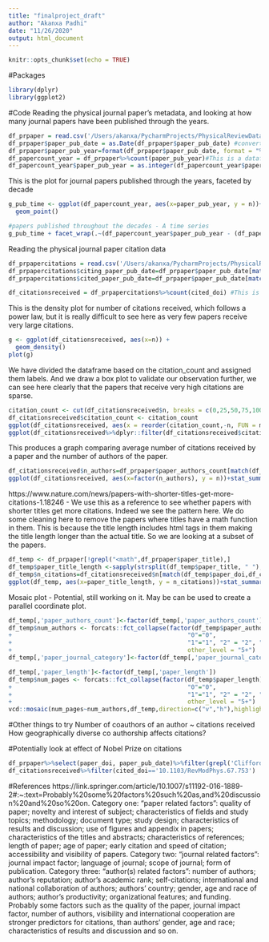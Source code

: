 ```yaml
---
title: "finalproject_draft"
author: "Akanxa Padhi"
date: "11/26/2020"
output: html_document
---
```


```r
knitr::opts_chunk$set(echo = TRUE)
```
  
#Packages
```r
library(dplyr)
library(ggplot2)
```

#Code 
Reading the physical journal paper's metadata, and looking at how many journal papers have been published through the years.
```r
df_prpaper = read.csv('/Users/akanxa/PycharmProjects/PhysicalReviewData/phpaper_metadata_latest.csv')
df_prpaper$paper_pub_date = as.Date(df_prpaper$paper_pub_date) #convert paper_pub_date to Date
df_prpaper$paper_pub_year=format(df_prpaper$paper_pub_date, format = "%Y") #Get the year from the paper_pub_date
df_papercount_year = df_prpaper%>%count(paper_pub_year)#This is a dataframe that gives the count of published papers each year
df_papercount_year$paper_pub_year = as.integer(df_papercount_year$paper_pub_year) # converting year to integer

```
  
This is the plot for journal papers published through the years, faceted by decade
```r
g_pub_time <- ggplot(df_papercount_year, aes(x=paper_pub_year, y = n))+
  geom_point()

#papers published throughout the decades - A time series
g_pub_time + facet_wrap(.~(df_papercount_year$paper_pub_year - (df_papercount_year$paper_pub_year %% 10)), scales = 'free', ncol=3, nrow = 6)
```
  
Reading the physical journal paper citation data
```r
df_prpapercitations = read.csv('/Users/akanxa/PycharmProjects/PhysicalReviewData/aps-dataset-citations-2019.csv')
df_prpapercitations$citing_paper_pub_date=df_prpaper$paper_pub_date[match(df_prpapercitations$citing_doi,df_prpaper$paper_doi)]
df_prpapercitations$cited_paper_pub_date=df_prpaper$paper_pub_date[match(df_prpapercitations$cited_doi,df_prpaper$paper_doi)]

df_citationsreceived = df_prpapercitations%>%count(cited_doi) #This is a dataframe that shows the number of citations received by each journal paper

```
  
This is the density plot for number of citations received, which follows a power law, but it is really difficult to see here as very few papers receive very large citations.
```r
g <- ggplot(df_citationsreceived, aes(x=n)) +
  geom_density()
plot(g)
```
We have divided the dataframe based on the citation_count and assigned them labels.
And we draw a box plot to validate our observation further, we can see here clearly that the papers that receive very high citations are sparse.
  
```r
citation_count <- cut(df_citationsreceived$n, breaks = c(0,25,50,75,100,500,max(df_citationsreceived$n)), labels = c('<25 citations', '25-50 citations','50-75 citations','75-100 citations','100-500 citations','more than 500 citations'))
df_citationsreceived$citation_count <- citation_count
ggplot(df_citationsreceived, aes(x = reorder(citation_count,-n, FUN = median),y=n))+geom_boxplot(aes(fill=citation_count))
ggplot(df_citationsreceived%>%dplyr::filter(df_citationsreceived$citation_count!='more than 500 citations'), aes(x = reorder(citation_count,-n, FUN = median),y=n))+geom_boxplot(aes(fill=citation_count))
```
  
This produces a graph comparing average number of citations received by a paper and the number of authors of the paper.
```r
df_citationsreceived$n_authors=df_prpaper$paper_authors_count[match(df_citationsreceived$cited_doi,df_prpaper$paper_doi)]
ggplot(df_citationsreceived, aes(x=factor(n_authors), y = n))+stat_summary(fun.y = "mean", geom="point")+theme_light()
```



https://www.nature.com/news/papers-with-shorter-titles-get-more-citations-1.18246 - We use this as a reference to see whether papers with shorter titles get more citations. Indeed we see the pattern here.
We do some cleaning here to remove the papers where titles have a math function in them. This is because the title length includes html tags in them making the title length longer than the actual title. So we are looking at a subset of the papers.
```r
df_temp <- df_prpaper[!grepl("<math",df_prpaper$paper_title),]
df_temp$paper_title_length <-sapply(strsplit(df_temp$paper_title, " "), length)
df_temp$n_citations=df_citationsreceived$n[match(df_temp$paper_doi,df_citationsreceived$cited_doi)]
ggplot(df_temp, aes(x=paper_title_length, y = n_citations))+stat_summary(fun.y = "mean", geom="point")+theme_light()
```
  
Mosaic plot - Potential, still working on it.
May be can be used to create a parallel coordinate plot.
```r
df_temp[,'paper_authors_count']<-factor(df_temp[,'paper_authors_count'])
df_temp$num_authors <- forcats::fct_collapse(factor(df_temp$paper_authors_count), 
+                                                 "0"="0", 
+                                                 "1"="1", "2" = "2", "3"="3","4"="4","5"="5",
+                                                 other_level = "5+")
df_temp[,'paper_journal_category']<-factor(df_temp[,'paper_journal_category'])
```
```r
df_temp[,'paper_length']<-factor(df_temp[,'paper_length'])
df_temp$num_pages <- forcats::fct_collapse(factor(df_temp$paper_length), 
+                                                 "0"="0", 
+                                                 "1"="1", "2" = "2", "3"="3","4"="4","5"="5",
+                                                 other_level = "5+")
vcd::mosaic(num_pages~num_authors,df_temp,direction=c("v","h"),highlighting_fill = c("blue","lightblue","grey","pink","magenta","purple","yellow"))
```
#Other things to try
Number of coauthors of an author ~ citations received
How geographically diverse co authorship affects citations?

#Potentially look at effect of Nobel Prize on citations
```r
df_prpaper%>%select(paper_doi, paper_pub_date)%>%filter(grepl('Clifford G. Shull',df_prpaper$paper_authors))
df_citationsreceived%>%filter(cited_doi=='10.1103/RevModPhys.67.753')
```
#References
https://link.springer.com/article/10.1007/s11192-016-1889-2#:~:text=Probably%20some%20factors%20such%20as,and%20discussion%20and%20so%20on.
Category one: “paper related factors”: quality of paper; novelty and interest of subject; characteristics of fields and study topics; methodology; document type; study design; characteristics of results and discussion; use of figures and appendix in papers; characteristics of the titles and abstracts; characteristics of references; length of paper; age of paper; early citation and speed of citation; accessibility and visibility of papers. Category two: “journal related factors”: journal impact factor; language of journal; scope of journal; form of publication. Category three: “author(s) related factors”: number of authors; author’s reputation; author’s academic rank; self-citations; international and national collaboration of authors; authors’ country; gender, age and race of authors; author’s productivity; organizational features; and funding. Probably some factors such as the quality of the paper, journal impact factor, number of authors, visibility and international cooperation are stronger predictors for citations, than authors’ gender, age and race; characteristics of results and discussion and so on.
  
